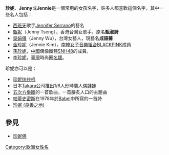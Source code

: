 {{dablink|本文講述的是常用的人名。關於時裝[[娃娃|娃娃]]，請參見條目'''[[珍妮娃娃|珍妮娃娃]]'''。}}
'''珍妮'''、'''Jenny'''或'''Jennie'''是一個常用的女孩名字，許多人都喜歡這個名字，其中一些名人包括：
*[[西班牙|西班牙]]歌手[[Jennifer_Serrano|Jennifer Serrano]]的藝名
*[[甄妮|甄妮]]（Jenny Tseng），香港台灣女歌手，原名'''甄淑詩'''
*[[吳娟儀|吳娟儀]]（Jenny Wu），台灣女藝人，現藝名'''成語蕎'''
*[[Jennie_(韓國歌手)|金珍妮]]（Jennie Kim），[[大韓民國|南韓]][[女子音樂組合|女子音樂組合]][[BLACKPINK|BLACKPINK]]成員
*[[孫珍妮|孫珍妮]]，[[中國|中國]]偶像團體[[SNH48|SNH48]]的成員。
*[[李珍妮|李珍妮]]，[[臺灣|臺灣]]時尚圈[[名媛|名媛]]。
珍妮亦可以是：
*[[珍妮纺纱机|珍妮纺纱机]]
*日本[[Takara|Takara]]公司推出1/6人形時裝人偶[[娃娃|娃娃]]
*[[五次方樂團|五次方樂團]]的一首歌曲，一首膾炙人口的主題曲
*[[帕蒂史密斯|帕蒂史密斯]]在1978年於[[Babel|Babel]]中所寫的一首詩
*[[珍妮_(良善之地)|珍妮 (良善之地)]]
==參見==
*[[珍妮佛|珍妮佛]]

{{Disambiguation|Cat=二字人名译名消歧义}}
[[Category:欧洲女性名|Category:欧洲女性名]]